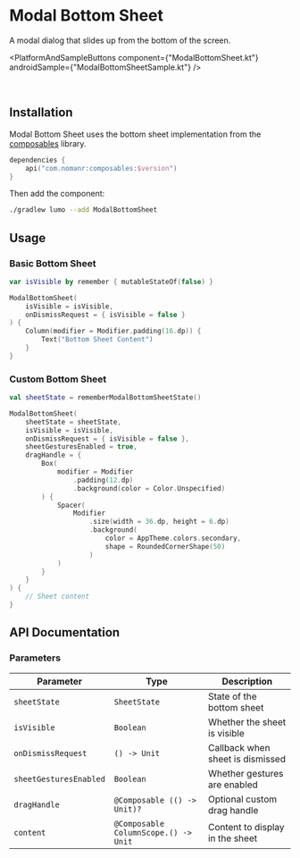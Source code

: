 
# Modal Bottom Sheet

A modal dialog that slides up from the bottom of the screen.

<PlatformAndSampleButtons
  component={"ModalBottomSheet.kt"}
  androidSample={"ModalBottomSheetSample.kt"}
/>

<ComponentVideo componentName="bottomsheet" />

<br />

## Installation

Modal Bottom Sheet uses the bottom sheet implementation from the [composables](https://github.com/nomanr/composables/tree/main/composables/src/main/java/com/nomanr/composables/bottomsheet) library.

<ComposablesCallout />

```kotlin copy
dependencies {
    api("com.nomanr:composables:$version")
}
```

Then add the component:

```bash copy
./gradlew lumo --add ModalBottomSheet
```

## Usage

### Basic Bottom Sheet

```kotlin copy
var isVisible by remember { mutableStateOf(false) }

ModalBottomSheet(
    isVisible = isVisible,
    onDismissRequest = { isVisible = false }
) {
    Column(modifier = Modifier.padding(16.dp)) {
        Text("Bottom Sheet Content")
    }
}
```

### Custom Bottom Sheet

```kotlin copy
val sheetState = rememberModalBottomSheetState()

ModalBottomSheet(
    sheetState = sheetState,
    isVisible = isVisible,
    onDismissRequest = { isVisible = false },
    sheetGesturesEnabled = true,
    dragHandle = {
        Box(
            modifier = Modifier
                .padding(12.dp)
                .background(color = Color.Unspecified)
        ) {
            Spacer(
                Modifier
                    .size(width = 36.dp, height = 6.dp)
                    .background(
                        color = AppTheme.colors.secondary,
                        shape = RoundedCornerShape(50)
                    )
            )
        }
    }
) {
    // Sheet content
}
```

## API Documentation

### Parameters

| Parameter              | Type                                 | Description                      |
| ---------------------- | ------------------------------------ | -------------------------------- |
| `sheetState`           | `SheetState`                         | State of the bottom sheet        |
| `isVisible`            | `Boolean`                            | Whether the sheet is visible     |
| `onDismissRequest`     | `() -> Unit`                         | Callback when sheet is dismissed |
| `sheetGesturesEnabled` | `Boolean`                            | Whether gestures are enabled     |
| `dragHandle`           | `@Composable (() -> Unit)?`          | Optional custom drag handle      |
| `content`              | `@Composable ColumnScope.() -> Unit` | Content to display in the sheet  |
